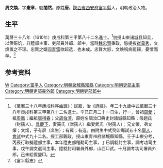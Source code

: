 {{明清人物信息框
| 姓名 = 周文煥
| 原名 = 唐文煥
| 圖片名稱= 
| 圖片大小 =
| 圖片說明 = 
| 最高職務 = 吏部主事
| 國家 = 大明 
| 爵位 =
| 籍貫 = [[陝西省|陝西省]][[西安府|西安府]][[富平縣|富平縣]]
| 族裔 = 
| 旗籍 = 
| 字號 = 字憲章，號闇然
| 諡號 =
| 出生日期 = 萬曆九年（1581年）正月二十一日
| 出生地點 = [[陝西省|陝西省]][[富平縣|富平縣]]
| 逝世日期 = 天啟年間
| 逝世地點 = [[陝西省|陝西省]][[富平縣|富平縣]]
| 墓葬 =
| 配偶 = 竇氏（贈孺人）武氏（封孺人）
| 親屬 = 曾祖[[周愛|周愛]]；祖[[周鳳|周鳳]]；繼祖[[唐得春|唐得春]]<br>父[[周伯濟|周伯濟]]，母趙氏（封孺人）
| 出身 =
* 萬曆三十八年庚戌科進士
| 經歷 =
| 著作 =  
}}
'''周文煥'''{{BD|1581年||？年||Z}}，字'''憲章'''，號'''闇然'''，原姓'''唐'''，[[陝西省|陝西省]][[西安府|西安府]][[富平縣|富平縣]]人，明朝政治人物。

==生平==
萬曆三十八年（1610年）庚戌科第三甲第八十二名進士。<ref>《萬曆三十八年庚戌科序齒錄》：民籍，治《[[詩經|詩經]]》，年二十九歲中式萬曆三十八年庚戌科第三甲第八十二名進士。辛巳正月二十一日生，行一，曾祖[[周愛|周愛]]；祖[[周鳳|周鳳]]；繼祖[[唐得春|唐得春]]；父[[周伯濟|周伯濟]]，原姓名唐汝□典史封諸城縣知縣；母趙氏（封孺人）。[[具慶下|具慶下]]，妻竇氏（贈孺人）繼妻武氏（封孺人）；兄文榮，弟文燿；文熠，子有屏（庠生）；有翼；有造。由附生中式癸卯鄉試五十名[[舉人|舉人]]，[[會試|會試]]中式九十二名。授工部觀政，授山東青州府諸城縣知縣，壬子山東分考，丙辰行取擬禮部主事，本年陞吏部稽勳司主事，丁巳調騐封主事，調考功司主事，戊午調文選司主事，陞騐封司署員外郎，山西□試，十月調考功司署員外郎，己未給假營□。</ref>初授山東[[诸城县|诸城县]]知县，以俸赈饥，升禮部主事、吏部員外郎、郎中。當時[[魏忠賢|魏忠賢]]秉政，慾提拔[[崔呈秀|崔呈秀]]，文焕置之不理。忠賢之婿[[阎青雷|阎青雷]]欲超选，也未成。忠賢大怒，文焕稱病罷歸，憂憤而卒。<ref>《富平縣志》</ref>

== 参考资料 ==
{{reflist}}

{{萬曆三十八年庚戌科殿试金榜}}

{{Authority control}}

{{DEFAULTSORT:Zhou周}}
[[Category:周姓|W]]
[[Category:富平人|Category:富平人]]
[[Category:明朝諸城縣知縣|Category:明朝諸城縣知縣]]
[[Category:明朝吏部主事|Category:明朝吏部主事]]
[[Category:明朝吏部員外郎|Category:明朝吏部員外郎]]
[[Category:明朝吏部郎中|Category:明朝吏部郎中]]


{{明朝人物小作品}}